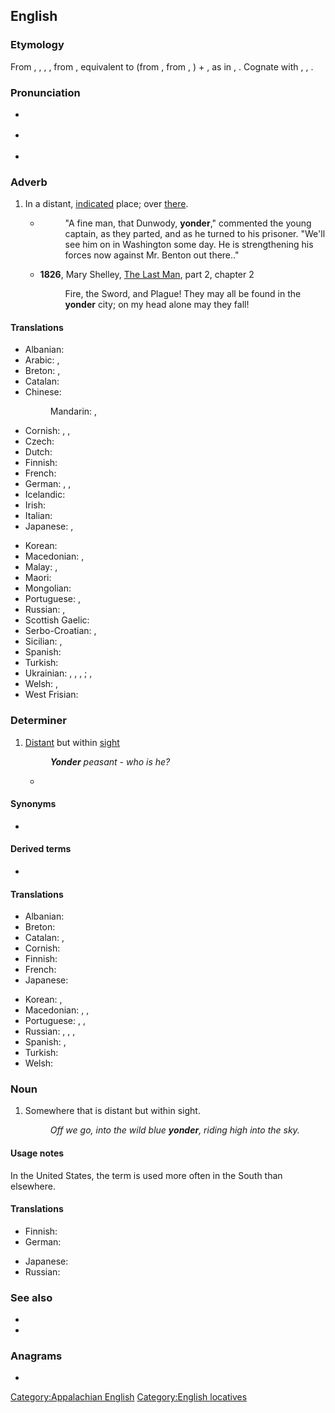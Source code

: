 ==English==
{{was wotd|2006|December|2}}

===Etymology===
From {{inh|en|enm|yonder}}, {{m|enm|yondre}}, {{m|enm|ȝondre}}, {{m|enm|ȝendre}}, from {{inh|en|ang|ġeonre|t=thither; yonder|pos=adv}}, equivalent to {{m|en|yond}} (from {{etyl|ang|en}} {{m|ang|ġeond}}, from {{etyl|gem-pro|en}} {{m|gem-pro|*jend-}}, {{m|gem-pro|*jand-}}) + {{m|en|-er}}, as in {{m|en|hither}}, {{m|en|thither}}. Cognate with {{cog|sco|ȝondir|t=yonder}}, {{cog|nl|ginder|t=over there; yonder}}, {{cog|got|𐌾𐌰𐌹𐌽𐌳𐍂𐌴|t=thither}}.

===Pronunciation===
* {{a|RP}} {{IPA|/ˈjɒndə(ɹ)/|lang=en}}
* {{a|US}} {{audio-pron|en-us-yonder.ogg|ipa=/ˈjɑndə(ɹ)/|lang=en|country=us}}
* {{rhymes|ɒndə(ɹ)|lang=en}}

===Adverb===
{{en-adv|-}}

# {{lb|en|informal|dialect}} In a distant, [[indicate]]d place; over [[there]].
#: {{ux|en|Whose home is that '''yonder'''?}}
#* {{RQ:EHough PrqsPrc|I|0124}}
#*: "A fine man, that Dunwody, '''yonder'''," commented the young captain, as they parted, and as he turned to his prisoner. "We'll see him on in Washington some day. He is strengthening his forces now against Mr. Benton out there.{{nb...}}."
#* '''1826''', Mary Shelley, [[w|The Last Man]], part 2, chapter 2
#*: Fire, the Sword, and Plagueǃ They may all be found in the '''yonder''' city; on my head alone may they fallǃ

====Translations====
{{trans-top|in a distant, indicated place}}
* Albanian: {{t+|sq|atje}}
* Arabic: {{t|ar|هُنَاك}}, {{t|ar|هُنَالِك}}
* Breton: {{t+|br|hont}}, {{t+|br|ahont}}
* Catalan: {{t+|ca|allà}}
* Chinese:
*: Mandarin: {{t+|cmn|那邊|alt=（在）那邊|sc=Hani}}, {{t+|cmn|那边|alt=（在）那边|tr=(zài) nàbiān|sc=Hani}}
* Cornish: {{t|kw|hons}}, {{t|kw|enos}}, {{t|kw|en-hons}}
* Czech: {{t+|cs|tam}}
* Dutch: {{t+|nl|ginder}}
* Finnish: {{t+|fi|tuolla}}
* French: {{t+|fr|là-bas}}
* German: {{t|de|[[dort]] [[drüben]]}}, {{t+|de|dort}}, {{t+|de|drüben}}
* Icelandic: {{t+|is|þarna}}
* Irish: {{t|ga|ansiúd}}
* Italian: {{t|it|laggiù}}
* Japanese: {{t+|ja|あそこ|tr=asoko ni|alt=あそこに|sc=Jpan}}, {{t+|ja|彼方|tr=kanata}}
{{trans-mid}}
* Korean: {{t+|ko|저편}}
* Macedonian: {{t|mk|онде|tr=ónde}}, {{t|mk|ондека|tr=óndeka}}
* Malay: {{t|ms|sana}}, {{t|ms|di sana}}
* Maori: {{t|mi|korā}}
* Mongolian: {{t|mn|энэ хавьд|sc=Cyrl}}
* Portuguese: {{t+|pt|além}}, {{t+|pt|acolá}}
* Russian: {{t|ru|[[вон]] [[та́м]]}}, {{t+|ru|там}}
* Scottish Gaelic: {{t|gd|an siud}}
* Serbo-Croatian: {{t|sh|онде}}, {{t+|sh|onde}}
* Sicilian: {{t|scn|ddassutta}}, {{t|scn|ddocu sutta}}
* Spanish: {{t|es|de allá}}
* Turkish: {{t+|tr|orada}}
* Ukrainian: {{t+|uk|он}}, {{t+|uk|там}}, {{t|uk|отам}}, {{t|uk|онде}}; {{t|uk|тамо}}, {{t|uk|оно}}  {{qualifier|colloquial}}
* Welsh: {{t|cy|acw}}, {{t|cy|draw}}
* West Frisian: {{t|fy|jinder}}
{{trans-bottom}}

===Determiner===
{{en-det}}

# [[distant|Distant]] but within [[sight]]
#: '' '''Yonder''' peasant - who is he?''
#* {{quote-song|2006|{{w|Cécile Corbel}}|Siúil a ruin|Songbook 1|format={{w|CD}}|location=Brittany|publisher={{w|Keltia Musique}}|artist={{w|Cécile Corbel}}|http://www.cecile-corbel.com/en/albums-discs-cecile-corbel.html|I wish I were on '''yonder''' hill<br>and there I’d sit and I’d cry my fill,<br>and ev’ry tear would turn a mill,<br>And a blessing walk with you, my love|lang=en}}

====Synonyms====
* {{sense|distant but within sight}} {{l|en|yon}}

====Derived terms====
* {{l|en|yondermost}}

====Translations====
{{trans-top|distant but within sight}}
* Albanian: {{t+|sq|atje}}
* Breton: {{t+|br|hont}}
* Catalan: {{t+|ca|aquell|m}}, {{t+|ca|aquella|f}}
* Cornish: {{t|kw|enos}}
* Finnish: {{t+|fi|tuo}}
* French: {{t+|fr|là-bas}}
* Japanese: {{t+|ja|あの|tr=ano|sc=Jpan}}
{{trans-mid}}
* Korean: {{t+|ko|그|tr=keu}}, {{t+|ko|그것|tr=keu-geot}}
* Macedonian: {{t|mk|онде|tr=ónde}}, {{t|mk|ондека|tr=óndeka}}, {{t|mk|оној|tr=onoj|sc=Cyrl}}
* Portuguese: {{t+|pt|aquele|m}}, {{t+|pt|aquela|f}}, {{t+|pt|aquilo|n}}
* Russian: {{t|ru|[[вон]] [[то́т]]|m}}, {{t|ru|[[вон]] [[та́]]|f}}, {{t|ru|[[вон]] [[то́]]|n}}, {{t|ru|[[вон]] [[те́]]|p}}
* Spanish: {{t+|es|aquel|m}}, {{t+|es|aquella|f}}
* Turkish: {{t|tr|oradaki}}
* Welsh: {{t|cy|acw}}
{{trans-bottom}}

===Noun===
{{en-noun}}

# Somewhere that is distant but within sight.
#: ''Off we go, into the wild blue '''yonder''', riding high into the sky.''

====Usage notes====
In the United States, the term {{m|en|yonder}} is used more often in the South than elsewhere.

====Translations====
{{trans-top|something that is distant but within sight}}
* Finnish: {{t+|fi|tuo}}
* German: {{t|de|dort drüben}}
{{trans-mid}}
* Japanese: {{t+|ja|あれ|tr=are|sc=Jpan}}
* Russian: {{t+|ru|далёко}}
{{trans-bottom}}

===See also===
* {{l|en|yon}}
* {{l|en|beyond}}

[[Category:Appalachian English]]

===Anagrams===
* {{anagrams|en|a=denory|Dorney|Rodney|droney}}

[[Category:English locatives]]